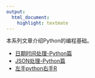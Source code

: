 ```yaml
---
output:
  html_document:
    highlight: textmate
---
```


本系列文章介绍Python的编程基础。

+ [日期时间处理-Python篇](Python_datetime.html)
+ [JSON处理-Python篇](Python_JSON.html)
+ [左手python右手R](left_python_right_r.html)